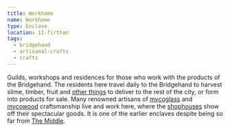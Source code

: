 ```yaml
---
title: Workhome
name: Workhome
type: Enclave
location: 11-firthan
tags:
  - bridgehand
  - artisanal-crafts
  - crafts
---
```

Guilds, workshops and residences for those who work with the products of the
Bridgehand. The residents here travel daily to the Bridgehand to harvest slime,
timber, fruit and [other things](lore:products-of-the-bridgehand) to deliver
to the rest of the city, or form into products for sale. Many renowned artisans
of [mycoglass](lore:mycoglass) and [mycowood](lore:mycowood) craftsmanship live
and work here, where the [shophouses](lore:shophouses) show off their
spectacular goods. It is one of the earlier enclaves despite being so far from
[The Middle](location:the-middle).
